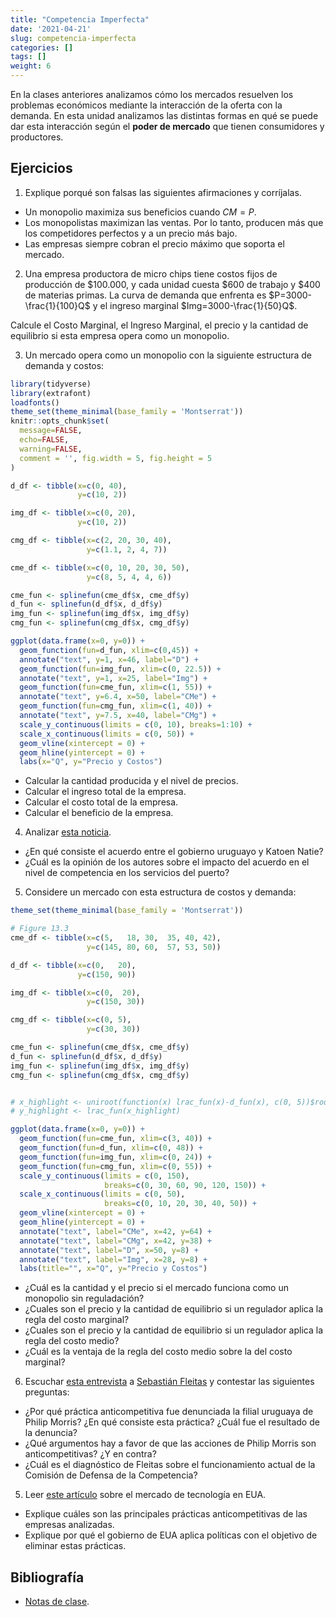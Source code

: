 ```yaml
---
title: "Competencia Imperfecta"
date: '2021-04-21'
slug: competencia-imperfecta
categories: []
tags: []
weight: 6
---
```



<style>
.twitter-tweet {
  margin: 0 auto;
}

</style>

En la clases anteriores analizamos cómo los mercados resuelven los problemas económicos mediante la interacción de la oferta con la demanda. En esta unidad analizamos las distintas formas en qué se puede dar esta interacción según el __poder de mercado__ que tienen consumidores y productores.


## Ejercicios


1. Explique porqué son falsas las siguientes afirmaciones y corríjalas.
- Un monopolio maximiza sus beneficios cuando $CM = P$.
- Los monopolistas maximizan las ventas. Por lo tanto, producen más que los competidores perfectos y a un precio más bajo.
- Las empresas siempre cobran el precio máximo que soporta el mercado.

2. Una empresa productora de micro chips tiene costos fijos de producción de $100.000, y cada unidad cuesta $600 de trabajo y $400 de materias primas. La curva de demanda que enfrenta es $P=3000-\frac{1}{100}Q$ y el ingreso marginal $Img=3000-\frac{1}{50}Q$. 

Calcule el Costo Marginal, el Ingreso Marginal, el precio y la cantidad de equilibrio si esta empresa opera como un monopolio. 

3. Un mercado opera como un monopolio con la siguiente estructura de demanda y costos:

```r
library(tidyverse)
library(extrafont)
loadfonts()
theme_set(theme_minimal(base_family = 'Montserrat'))
knitr::opts_chunk$set(
  message=FALSE, 
  echo=FALSE,
  warning=FALSE,
  comment = '', fig.width = 5, fig.height = 5
)


```

```r

d_df <- tibble(x=c(0, 40), 
               y=c(10, 2))

img_df <- tibble(x=c(0, 20),
               y=c(10, 2))

cmg_df <- tibble(x=c(2, 20, 30, 40),
                 y=c(1.1, 2, 4, 7))

cme_df <- tibble(x=c(0, 10, 20, 30, 50),
                 y=c(8, 5, 4, 4, 6))

cme_fun <- splinefun(cme_df$x, cme_df$y)
d_fun <- splinefun(d_df$x, d_df$y)
img_fun <- splinefun(img_df$x, img_df$y)
cmg_fun <- splinefun(cmg_df$x, cmg_df$y)

ggplot(data.frame(x=0, y=0)) + 
  geom_function(fun=d_fun, xlim=c(0,45)) +
  annotate("text", y=1, x=46, label="D") +
  geom_function(fun=img_fun, xlim=c(0, 22.5)) +
  annotate("text", y=1, x=25, label="Img") +
  geom_function(fun=cme_fun, xlim=c(1, 55)) +
  annotate("text", y=6.4, x=50, label="CMe") +
  geom_function(fun=cmg_fun, xlim=c(1, 40)) +
  annotate("text", y=7.5, x=40, label="CMg") +
  scale_y_continuous(limits = c(0, 10), breaks=1:10) +
  scale_x_continuous(limits = c(0, 50)) +
  geom_vline(xintercept = 0) +
  geom_hline(yintercept = 0) +
  labs(x="Q", y="Precio y Costos")
```


- Calcular la cantidad producida y el nivel de precios.
- Calcular el ingreso total de la empresa.
- Calcular el costo total de la empresa.
- Calcular el beneficio de la empresa.

4. Analizar [esta noticia](katoen_el_pais.pdf).

- ¿En qué consiste el acuerdo entre el gobierno uruguayo y Katoen Natie?
- ¿Cuál es la opinión de los autores sobre el impacto del acuerdo en el nivel de competencia en los servicios del puerto?

5. Considere un mercado con esta estructura de costos y demanda:

```r


theme_set(theme_minimal(base_family = 'Montserrat'))

# Figure 13.3
cme_df <- tibble(x=c(5,   18, 30,  35, 40, 42), 
                 y=c(145, 80, 60,  57, 53, 50))

d_df <- tibble(x=c(0,   20),
               y=c(150, 90))

img_df <- tibble(x=c(0,  20),
                 y=c(150, 30))

cmg_df <- tibble(x=c(0, 5),
                 y=c(30, 30))

cme_fun <- splinefun(cme_df$x, cme_df$y)
d_fun <- splinefun(d_df$x, d_df$y)
img_fun <- splinefun(img_df$x, img_df$y)
cmg_fun <- splinefun(cmg_df$x, cmg_df$y)


# x_highlight <- uniroot(function(x) lrac_fun(x)-d_fun(x), c(0, 5))$root
# y_highlight <- lrac_fun(x_highlight)

ggplot(data.frame(x=0, y=0)) + 
  geom_function(fun=cme_fun, xlim=c(3, 40)) +
  geom_function(fun=d_fun, xlim=c(0, 48)) +
  geom_function(fun=img_fun, xlim=c(0, 24)) +
  geom_function(fun=cmg_fun, xlim=c(0, 55)) +
  scale_y_continuous(limits = c(0, 150),
                     breaks=c(0, 30, 60, 90, 120, 150)) +
  scale_x_continuous(limits = c(0, 50),
                     breaks=c(0, 10, 20, 30, 40, 50)) +
  geom_vline(xintercept = 0) +
  geom_hline(yintercept = 0) +
  annotate("text", label="CMe", x=42, y=64) +
  annotate("text", label="CMg", x=42, y=38) +
  annotate("text", label="D", x=50, y=8) +
  annotate("text", label="Img", x=28, y=8) +
  labs(title="", x="Q", y="Precio y Costos")

```

- ¿Cuál es la cantidad y el precio si el mercado funciona como un monopolio sin reguladación?
- ¿Cuales son el precio y la cantidad de equilibrio si un regulador aplica la regla del costo marginal?
- ¿Cuales son el precio y la cantidad de equilibrio si un regulador aplica la regla del costo medio?
- ¿Cuál es la ventaja de la regla del costo medio sobre la del costo marginal?

6. Escuchar [esta entrevista](https://delsol.uy/notoquennada/sebastianfleitas/defensa-de-la-competencia-perdio-prestigio-en-caso-con-philip-morris-1) a [Sebastián Fleitas](http://www.sebastianfleitas.com/) y contestar las siguientes preguntas:

-  ¿Por qué práctica anticompetitiva fue denunciada la filial uruguaya de Philip Morris? ¿En qué consiste esta práctica? ¿Cuál fue el resultado de la denuncia?
- ¿Qué argumentos hay a favor de que las acciones de Philip Morris son anticompetitivas? ¿Y en contra?
- ¿Cuál es el diagnóstico de Fleitas sobre el funcionamiento actual de la Comisión de Defensa de la Competencia?


5. Leer [este artículo](https://www.vox.com/recode/2020/10/6/21505027/congress-big-tech-antitrust-report-facebook-google-amazon-apple-mark-zuckerberg-jeff-bezos-tim-cook) sobre el mercado de tecnología en EUA.

- Explique cuáles son las principales prácticas anticompetitivas de las empresas analizadas. 
- Explique por qué el gobierno de EUA aplica políticas con el objetivo de eliminar estas prácticas.

## Bibliografía

-  [Notas de clase ](https://monopolio--diapos-econ.netlify.app/).